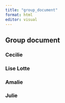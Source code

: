 ```yaml
---
title: "group_document"
format: html
editor: visual
---
```


## Group document

### Cecilie

### Lise Lotte

### Amalie

### Julie
